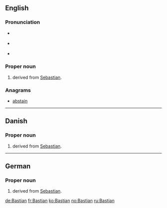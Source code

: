 {{also|bastian}}
==English==

===Pronunciation===
* {{a|RP}} {{IPA|/ˈbæstiən/|lang=en}}
* {{a|US}} {{IPA|/ˈbæstiən/|/ˈbæstʃən/|lang=en}}
* {{homophones|lang=en|bastion}}

===Proper noun===
{{en-proper noun}}

# {{given name|male|from=Ancient Greek}} derived from [[Sebastian]].

===Anagrams===
* [[abstain#English|abstain]]

----

==Danish==

===Proper noun===
{{da-proper noun}}

# {{given name|male|lang=da}} derived from [[Sebastian]].

----

==German==

===Proper noun===
{{head|de|proper noun}}

# {{given name|male|lang=de}} derived from [[Sebastian]].

[[de:Bastian]]
[[fr:Bastian]]
[[ko:Bastian]]
[[no:Bastian]]
[[ru:Bastian]]